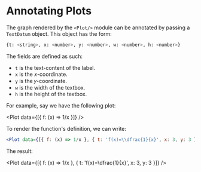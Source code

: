 
<Meta title="Plotters/Plot Annotations" component={Plot} />

# Annotating Plots

The graph rendered by the `<Plot/>` module can be annotated by passing a `TextDatum` object. This object has the form:

```bash
{t: <string>, x: <number>, y: <number>, w: <number>, h: <number>}
```

The fields are defined as such:

- `t` is the text-content of the label.
- `x` is the 𝑥-coordinate.
- `y` is the 𝑦-coordinate.
- `w` is the width of the textbox.
- `h` is the height of the textbox.

For example, say we have the following plot:

<Plot data={[{ f: (x) => 1/x }]} />

To render the function's definition, we can write:

```jsx
<Plot data={[{ f: (x) => 1/x }, { t: 'f(x)=\\dfrac{1}{x}', x: 3, y: 3 }]} />
```

The result:

<Plot data={[{ f: (x) => 1/x }, { t: 'f(x)=\\dfrac{1}{x}', x: 3, y: 3 }]} />
